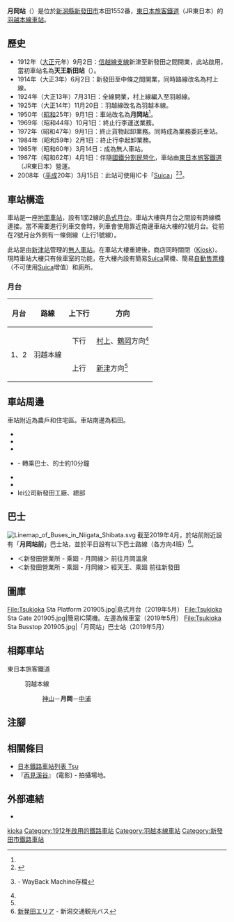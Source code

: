 {{NoteTA
|T=zh-hans:月冈站 (新泻县);zh-hk:月岡站 (新潟縣);zh-tw:月岡車站 (新潟縣);
|1=zh-hans:月冈站;zh-hk:月岡站;zh-tw:月岡車站;
}}
{{Infobox station
|公司色 = green
|站名 = 月岡站*
|圖片 = Tsukioka Sta Bldg 201905.jpg
|pxl = 
|圖片說明 = 車站大樓（2019年5月）
|日文原名 = 月岡
|平假名 = つきおか
|羅馬拼音 = Tsukioka
|副站名 = 
|電報略號 = ツキ
|所在地 = {{JPN}}[[新潟縣|新潟縣]][[新發田市|新發田市]]本田1552番
|座標 = {{coord|37|53|21.0|N|139|16|18.9|E|type:railwaystation_region:JP-24|display=inline,title}}
|車站構造 = [[地面車站|地面車站]]
|月台配置 = 1面2線
|啟用年月日 = 1912年（[[大正|大正]]元年）9月2日
|廢站年月日 = 
|乘客人數 = 
|上下車人次 = 
|統計年度 = 
|轉車 =  
|全寬備註 = [[無人車站|無人車站]]<Br>設有自動售票機<br>* 在1950年前，車站名為天王新田站<ref name="kanpo1950">[{{NDLDC|2963637/3}} 「日本國有鐵道公示第194號」『官報』1950年8月30日]（國立國會圖書館數碼化收藏）</ref>。
|adjacent = {{Adjacent stations|system=東日本旅客鐵道|line=羽越本線|left=神山|right=中浦|note-left=3.9km|note-mid=距離[[新津站_(日本)|新津]]17.8km|note-right=3.7km}}
}}
'''月岡站'''（{{jpn|j=月岡駅|hg=つきおかえき|rm=Tsukioka eki|f=y}}）是位於[[新潟縣|新潟縣]][[新發田市|新發田市]]本田1552番，[[東日本旅客鐵道|東日本旅客鐵道]]（JR東日本）的[[羽越本線|羽越本線]][[鐵路車站|車站]]。

== 歷史 ==
* 1912年（[[大正|大正]]元年）9月2日：[[信越本線|信越線支線]]新津至新發田之間開業，此站啟用，當初車站名為'''天王新田站'''（{{jpn|j=天王新田駅|hg=てんのうしんでんえき}}）。
* 1914年（大正3年）6月2日：新發田至中條之間開業，同時路線改名為村上線。
* 1924年（大正13年）7月31日：全線開業，村上線編入至羽越線。
* 1925年（大正14年）11月20日：羽越線改名為羽越本線。
* 1950年（[[昭和|昭和]]25年）9月1日：車站改名為'''月岡站'''<ref name="kanpo1950"/>。
* 1969年（昭和44年）10月1日：終止行李運送業務。
* 1972年（昭和47年）9月1日：終止貨物起卸業務。同時成為業務委託車站。
* 1984年（昭和59年）2月1日：終止行李起卸業務。
* 1985年（昭和60年）3月14日：成為無人車站。
* 1987年（昭和62年）4月1日：伴隨[[國鐵分割民營化|國鐵分割民營化]]，車站由[[東日本旅客鐵道|東日本旅客鐵道]]（JR東日本）營運。
* 2008年（[[平成|平成]]20年）3月15日：此站可使用IC卡「[[Suica|Suica]]」<ref>{{Cite press release|url=https://www.jreast.co.jp/press/2007_2/20071214.pdf|title=2008年3月 Suicaがますます便利になります|format=PDF|publisher=東日本旅客鐵道|date=2007-12-21|accessdate=2020-05-29|archiveurl=https://web.archive.org/web/20160304095817/https://www.jreast.co.jp/press/2007_2/20071214.pdf|archivedate=2016-03-04|language=ja}}</ref><ref>{{Cite press|url=https://web.archive.org/web/20101102024432/http://jrniigata.co.jp/press/080123suicaeria.pdf|title=Suicaエリアが拡大します!!|publisher=東日本旅客鐵道新潟分社|date=2008-01-23|language=ja}} - WayBack Machine存檔</ref>。

== 車站構造 ==
車站是一座[[地面車站|地面車站]]，設有1面2線的[[島式月台|島式月台]]。車站大樓與月台之間設有跨線橋連接。當不需要進行列車交會時，列車會使用靠近南邊車站大樓的2號月台。從前在2號月台外側有一條側線（上行1號線）。

此站是由[[新津站_(日本)|新津站]]管理的[[無人車站|無人車站]]。在車站大樓重建後，商店同時關閉（[[Kiosk_(便利商店)|Kiosk]]）。現時車站大樓只有候車室的功能，在大樓內設有簡易[[Suica|Suica]]閘機、簡易[[自動售票機|自動售票機]]（不可使用[[Suica|Suica]]增值）和廁所。

=== 月台 ===
{| rules="rows" class="wikitable"
!月台!!路線!!上下行!!方向
|-
!rowspan="2"|1、2
|rowspan="2"|{{Color|#16c0e9|■}}羽越本線
| style="text-align:center" | 下行
|[[村上站_(新潟縣)|村上]]、[[鶴岡站|鶴岡]]方向<ref name="timetable/list1005">{{Cite web|url=http://www.jreast-timetable.jp/timetable/list1005.html|title=時刻表 月岡駅|publisher=東日本旅客鉄道|accessdate=2019-08-12|language=ja|archive-date=2019-08-12|archive-url=https://web.archive.org/web/20190812041615/https://www.jreast-timetable.jp/timetable/list1005.html|dead-url=no}}</ref>
|-
| style="text-align:center" | 上行
|[[新津站|新津]]方向<ref name="timetable/list1005" />
|}

== 車站周邊 ==
車站附近為農戶和住宅區。車站南邊為稻田。

* {{Translink|ja|国道460号|國道460號}}
* {{Translink|ja|新潟県道300号月岡停車場月岡線|新潟縣道300號月岡停車場月岡線}}
* {{Translink|ja|天王郵便局 (新潟県)|天王郵局 (新潟縣)|天王郵局}}
* {{Translink|ja|月岡温泉|月岡溫泉}} - 轉乘巴士、的士約10分鐘
* {{Translink|ja|市島邸}}
* {{Translink|ja|福島潟}}
* Iei公司新發田工廠、總部

== 巴士 ==
[[File:Linemap_of_Buses_in_Niigata_Shibata.svg|thumb]]
截至2019年4月，於站前附近設有{{Translink|ja|新潟交通観光バス|新潟交通觀光巴士}}「'''月岡站前'''」巴士站，並於平日設有以下巴士路線（各方向4班）<ref>[http://www.niigata-kotsu.co.jp/~nk-kanko/shibata.html 新発田エリア] {{Wayback|url=http://www.niigata-kotsu.co.jp/~nk-kanko/shibata.html |date=20171011181051 }}{{ja icon}} - 新潟交通観光バス</ref>。
* ＜新發田營業所 - 乘廻 - 月岡線＞ 前往月岡溫泉
* ＜新發田營業所 - 乘廻 - 月岡線＞ 經天王、乘廻 前往新發田

== 圖庫 ==
<gallery widths="160" perrow="4" style="font-size:90%">
File:Tsukioka Sta Platform 201905.jpg|島式月台（2019年5月）
File:Tsukioka Sta Gate 201905.jpg|簡易IC閘機。左邊為候車室（2019年5月）
File:Tsukioka Sta Busstop 201905.jpg|{{Translink|ja|新潟交通観光バス|新潟交通觀光巴士}}「月岡站」巴士站（2019年5月）
</gallery>

== 相鄰車站 ==
; 東日本旅客鐵道
: {{Color|#16c0e9|■}}羽越本線
:: [[神山站_(日本)|神山]]－'''月岡'''－[[中浦站|中浦]]

== 注腳 ==
{{Reflist}}

== 相關條目 ==
{{commonscat|Tsukioka Station (Niigata)}}
* [[日本鐵路車站列表_Tsu|日本鐵路車站列表 Tsu]]
* 『[[再見溪谷|再見溪谷]]』 (電影) - 拍攝場地。

== 外部連結 ==
*{{外部連結/JR東日本車站|1005|月岡}}{{ja icon}}

{{羽越本線}}

{{DEFAULTSORT:Tsukioka}}
[[Category:日本鐵路車站_Tsu|kioka]]
[[Category:1912年啟用的鐵路車站|Category:1912年啟用的鐵路車站]]
[[Category:羽越本線車站|Category:羽越本線車站]]
[[Category:新發田市鐵路車站|Category:新發田市鐵路車站]]